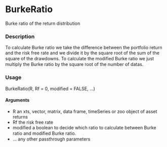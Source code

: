 BurkeRatio 
====================================
Burke ratio of the return distribution

### Description
To calculate Burke ratio we take the difference between the portfolio return and the risk free rate
and we divide it by the square root of the sum of the square of the drawdowns. To calculate the
modiﬁed Burke ratio we just multiply the Burke ratio by the square root of the number of datas.

### Usage
BurkeRatio(R, Rf = 0, modified = FALSE, ...)

#### Arguments
- R an xts, vector, matrix, data frame, timeSeries or zoo object of asset returns
- Rf the risk free rate
- modified a boolean to decide which ratio to calculate between Burke ratio and modiﬁed Burke ratio.
- ... any other passthrough parameters
